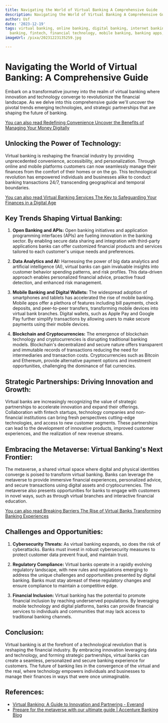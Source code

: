 ```yaml
---
title: Navigating the World of Virtual Banking A Comprehensive Guide
description: Navigating the World of Virtual Banking A Comprehensive Guide
author: Usf
date: '2023-12-19'
tags: virtual banking, online banking, digital banking, internet banking, electronic
  banking, fintech, financial technology, mobile banking, banking apps, cashless society
imageUrl: /pixa/20231223135259.jpg

---
```

# Navigating the World of  Virtual Banking: A Comprehensive Guide

Embark on  a transformative journey into the realm of virtual banking where innovation and technology converge to revolutionize the  financial landscape. As we delve into this  comprehensive guide we'll uncover the  pivotal trends emerging technologies,  and strategic partnerships that are shaping the future of banking.

[You can  also read Redefining Convenience Uncover  the Benefits of Managing Your Money Digitally](Redefining%20Convenience%20Uncover%20the%20Benefits%20of%20Managing%20Your%20Money%20Digitally)


## Unlocking the Power of Technology:

Virtual banking is reshaping the financial industry by providing unprecedented convenience, accessibility, and  personalization. Through online and mobile platforms  customers can now seamlessly manage their  finances from the comfort of their homes or on the go. This technological revolution has empowered individuals and  businesses alike to conduct banking transactions 24/7, transcending geographical and temporal boundaries.

[You can also  read Virtual Banking  Services The Key to Safeguarding Your  Finances in a Digital Age](Virtual%20Banking%20Services%20The%20Key%20to%20Safeguarding%20Your%20Finances%20in%20a%20Digital%20Age)


## Key Trends Shaping Virtual  Banking:

1. **Open Banking and APIs:** Open  banking initiatives and application programming interfaces (APIs) are fueling innovation in the banking  sector. By enabling secure data sharing and integration with third-party applications banks can offer customized financial products and services tailored  to each customer's unique needs and preferences.

2.  **Data Analytics and AI:**  Harnessing the power of big data analytics and artificial  intelligence  (AI), virtual banks can  gain invaluable  insights into customer behavior spending patterns, and risk profiles. This data-driven approach enables personalized financial  advice, proactive fraud detection, and enhanced  risk management.

3. **Mobile Banking and Digital Wallets:** The  widespread adoption of smartphones  and tablets has accelerated the rise of mobile  banking. Mobile apps offer a plethora of features including  bill payments, check deposits, and peer-to-peer  transfers, transforming mobile devices into virtual bank branches. Digital wallets, such as Apple Pay and Google Pay further simplify transactions by  allowing users to  make secure payments using  their mobile devices.

4.  **Blockchain  and Cryptocurrencies:** The emergence of blockchain technology and cryptocurrencies is disrupting traditional banking models. Blockchain's decentralized and secure nature offers transparent and immutable records of transactions reducing the need for intermediaries and transaction costs.  Cryptocurrencies such as Bitcoin and  Ethereum, provide alternative payment options and investment opportunities, challenging the dominance of  fiat currencies.

## Strategic Partnerships: Driving Innovation and Growth:

Virtual banks are increasingly recognizing  the value of strategic partnerships to accelerate innovation and expand their offerings.  Collaboration with fintech startups, technology companies and non-financial institutions  can bring fresh perspectives cutting-edge technologies, and access to new customer segments. These partnerships can lead to the development of innovative products, improved customer experiences, and  the realization of  new revenue streams.

## Embracing the Metaverse: Virtual Banking's Next  Frontier:

The metaverse, a shared virtual space where digital and physical identities converge is poised to transform virtual banking. Banks can leverage the metaverse to  provide immersive financial experiences, personalized advice,  and secure transactions using digital assets and cryptocurrencies. The  metaverse also presents opportunities for banks to engage  with customers in novel ways, such as through virtual branches and  interactive financial education.

[You can also read  Breaking Barriers  The Rise of Virtual Banks Transforming Banking Experiences](Breaking%20Barriers%20The%20Rise%20of%20Virtual%20Banks%20Transforming%20Banking%20Experiences)


## Challenges and Opportunities:

1. **Cybersecurity Threats:** As virtual banking expands, so does the risk of cyberattacks. Banks must  invest in robust  cybersecurity measures to protect customer data prevent fraud, and maintain trust.

2. **Regulatory Compliance:** Virtual banks operate in a rapidly evolving regulatory landscape, with new rules and regulations  emerging to address the unique challenges  and opportunities  presented by digital banking. Banks must stay abreast of these regulatory changes and ensure compliance to maintain a competitive edge.

3. **Financial Inclusion:** Virtual banking has the potential to  promote financial inclusion by reaching underserved populations. By leveraging mobile technology and digital platforms, banks  can provide financial services to individuals and communities that may lack access to  traditional banking channels.

## Conclusion:

Virtual banking  is at the forefront  of a technological revolution that is reshaping the  financial industry. By embracing innovation leveraging data and technology, and forming strategic partnerships, virtual banks can create a seamless, personalized and secure banking experience for customers. The  future of banking lies in the convergence of the virtual and the real, where technology empowers  individuals and businesses to manage their finances in ways that were once  unimaginable.

## References:
- [Virtual Banking: A Guide to Innovation and Partnering - Everand](https://www.everand.com/book/235566216/Virtual-Banking-A-Guide-to-Innovation-and-Partnering)
- [Prepare for the metaverse with our ultimate guide | Accenture Banking Blog](https://bankingblog.accenture.com/ultimate-guide-to-banking-in-the-metaverse)
